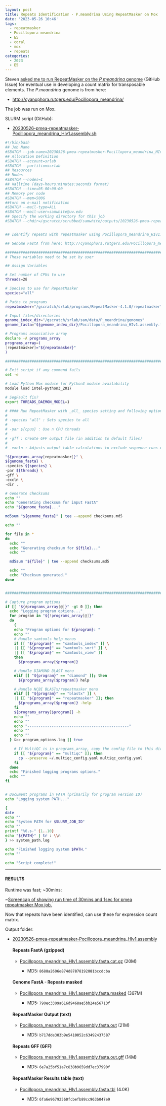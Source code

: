 ```yaml
---
layout: post
title: Repeats Identification - P.meandrina Using RepeatMasker on Mox
date: '2023-05-26 10:46'
tags: 
  - repeatmasker
  - Pocillopora meandrina
  - E5
  - coral
  - mox
  - repeats
categories: 
  - 2023
  - E5
---
```

Steven [asked me to run RepeatMasker on the _P.meandrina_ genome](https://github.com/urol-e5/deep-dive/issues/4) (GitHub Issue) for eventual use in developing a count matrix for transposable elements. The _P.meandrina_ genome is from here:

- [http://cyanophora.rutgers.edu/Pocillopora_meandrina/](http://cyanophora.rutgers.edu/Pocillopora_meandrina/)

The job was run on Mox.

SLURM script (GitHub):

- [20230526-pmea-repeatmasker-Pocillopora_meandrina_HIv1.assembly.sh](https://github.com/RobertsLab/sams-notebook/blob/master/sbatch_scripts/20230526-pmea-repeatmasker-Pocillopora_meandrina_HIv1.assembly.sh)

```bash
#!/bin/bash
## Job Name
#SBATCH --job-name=20230526-pmea-repeatmasker-Pocillopora_meandrina_HIv1.assembly
## Allocation Definition
#SBATCH --account=srlab
#SBATCH --partition=srlab
## Resources
## Nodes
#SBATCH --nodes=1
## Walltime (days-hours:minutes:seconds format)
#SBATCH --time=05-00:00:00
## Memory per node
#SBATCH --mem=500G
##turn on e-mail notification
#SBATCH --mail-type=ALL
#SBATCH --mail-user=samwhite@uw.edu
## Specify the working directory for this job
#SBATCH --chdir=/gscratch/scrubbed/samwhite/outputs/20230526-pmea-repeatmasker-Pocillopora_meandrina_HIv1.assembly


## Identify repeats with repeatmasker using Pocillopora_meandrina_HIv1.assembly

## Genome FastA from here: http://cyanophora.rutgers.edu/Pocillopora_meandrina/

###################################################################################
# These variables need to be set by user

## Assign Variables

# Set number of CPUs to use
threads=28

# Species to use for RepeatMasker
species="all"

# Paths to programs
repeatmasker="/gscratch/srlab/programs/RepeatMasker-4.1.0/repeatmasker"

# Input files/directories
genome_index_dir="/gscratch/srlab/sam/data/P_meandrina/genomes"
genome_fasta="${genome_index_dir}/Pocillopora_meandrina_HIv1.assembly.fasta"

# Programs associative array
declare -A programs_array
programs_array=(
[repeatmasker]="${repeatmasker}"
)

###################################################################################################

# Exit script if any command fails
set -e

# Load Python Mox module for Python3 module availability
module load intel-python3_2017

# SegFault fix?
export THREADS_DAEMON_MODEL=1

# #### Run RepeatMasker with _all_ species setting and following options:
# 
# -species "all" : Sets species to all
# 
# -par ${cpus} : Use n CPU threads
# 
# -gff : Create GFF output file (in addition to default files)
# 
# -excln : Adjusts output table calculations to exclude sequence runs of >=25 Ns. Useful for draft genome assemblies.

"${programs_array[repeatmasker]}" \
${genome_fasta} \
-species ${species} \
-par ${threads} \
-gff \
-excln \
-dir .

# Generate checksums
echo ""
echo "Generating checksum for input FastA"
echo "${genome_fasta}..."

md5sum "${genome_fasta}" | tee --append checksums.md5

echo ""

for file in *
do
  echo ""
  echo "Generating checksum for ${file}..."
  echo ""

  md5sum "${file}" | tee --append checksums.md5

  echo ""
  echo "Checksum generated."
done


#######################################################################################################

# Capture program options
if [[ "${#programs_array[@]}" -gt 0 ]]; then
  echo "Logging program options..."
  for program in "${!programs_array[@]}"
  do
    {
    echo "Program options for ${program}: "
    echo ""
    # Handle samtools help menus
    if [[ "${program}" == "samtools_index" ]] \
    || [[ "${program}" == "samtools_sort" ]] \
    || [[ "${program}" == "samtools_view" ]]
    then
      ${programs_array[$program]}

    # Handle DIAMOND BLAST menu
    elif [[ "${program}" == "diamond" ]]; then
      ${programs_array[$program]} help

    # Handle NCBI BLASTx/repeatmasker menu
    elif [[ "${program}" == "blastx" ]] \
    || [[ "${program}" == "repeatmasker" ]]; then
      ${programs_array[$program]} -help
    fi
    ${programs_array[$program]} -h
    echo ""
    echo ""
    echo "----------------------------------------------"
    echo ""
    echo ""
  } &>> program_options.log || true

    # If MultiQC is in programs_array, copy the config file to this directory.
    if [[ "${program}" == "multiqc" ]]; then
      cp --preserve ~/.multiqc_config.yaml multiqc_config.yaml
    fi
  done
  echo "Finished logging programs options."
  echo ""
fi


# Document programs in PATH (primarily for program version ID)
echo "Logging system PATH..."

{
date
echo ""
echo "System PATH for $SLURM_JOB_ID"
echo ""
printf "%0.s-" {1..10}
echo "${PATH}" | tr : \\n
} >> system_path.log

echo "Finished logging system $PATH."
echo ""

echo "Script complete!"
```


---

#### RESULTS

Runtime was fast; ~30mins:

~[Screencap of showing run time of 30mins and 1sec for pmea repeatmasker Mox job.](https://github.com/RobertsLab/sams-notebook/blob/master/images/screencaps/20230526-pmea-repeatmasker-Pocillopora_meandrina_HIv1.assembly_runtime.png?raw=true)


Now that repeats have been identified, can use these for expression count matrix.


Output folder:

- [20230526-pmea-repeatmasker-Pocillopora_meandrina_HIv1.assembly](https://gannet.fish.washington.edu/Atumefaciens/20230526-pmea-repeatmasker-Pocillopora_meandrina_HIv1.assembly)

  #### Repeats FastA (gzipped)
  - [Pocillopora_meandrina_HIv1.assembly.fasta.cat.gz](https://gannet.fish.washington.edu/Atumefaciens/20230526-pmea-repeatmasker-Pocillopora_meandrina_HIv1.assembly/Pocillopora_meandrina_HIv1.assembly.fasta.cat.gz) (20M)

    - MD5: `8688a2606e874d87878192081bccdcba`

  #### Genome FastA - Repeats masked
  - [Pocillopora_meandrina_HIv1.assembly.fasta.masked](https://gannet.fish.washington.edu/Atumefaciens/20230526-pmea-repeatmasker-Pocillopora_meandrina_HIv1.assembly/Pocillopora_meandrina_HIv1.assembly.fasta.masked) (367M)

    - MD5: `790ec3309a616d9468ae5bb24e56713f`

  #### RepeatMasker Output (text)
  - [Pocillopora_meandrina_HIv1.assembly.fasta.out](https://gannet.fish.washington.edu/Atumefaciens/20230526-pmea-repeatmasker-Pocillopora_meandrina_HIv1.assembly/Pocillopora_meandrina_HIv1.assembly.fasta.out) (21M)

    - MD5: `b717dde303b9e5410052c63492437587`

  #### Repeats GFF (GFF)
  - [Pocillopora_meandrina_HIv1.assembly.fasta.out.gff](https://gannet.fish.washington.edu/Atumefaciens/20230526-pmea-repeatmasker-Pocillopora_meandrina_HIv1.assembly/Pocillopora_meandrina_HIv1.assembly.fasta.out.gff) (14M)

    - MD5: `6e7a25bf51a7c838b9659dd7ec37990f`

  #### RepeatMasker Results table (text)
  - [Pocillopora_meandrina_HIv1.assembly.fasta.tbl](https://gannet.fish.washington.edu/Atumefaciens/20230526-pmea-repeatmasker-Pocillopora_meandrina_HIv1.assembly/Pocillopora_meandrina_HIv1.assembly.fasta.tbl) (4.0K)

    - MD5: `6fa6e96792560fcbefb89cc963b047e9`
